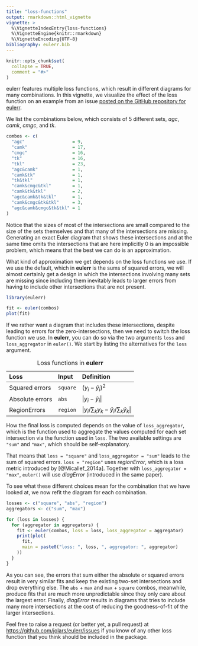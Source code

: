 ```yaml
---
title: "loss-functions"
output: rmarkdown::html_vignette
vignette: >
  %\VignetteIndexEntry{loss-functions}
  %\VignetteEngine{knitr::rmarkdown}
  %\VignetteEncoding{UTF-8}
bibliography: eulerr.bib
---
```


```r
knitr::opts_chunk$set(
  collapse = TRUE,
  comment = "#>"
)
```

eulerr features multiple loss functions, which result in different diagrams
for many combinations. In this vignette, we visualize the effect of the loss
function on an example from an issue [posted on the GitHub repository for
eulerr](https://github.com/jolars/eulerr/issues/93).

We list the combinations below, which consists of 5 different sets,
*agc*, *camk*, *cmgc*, and *tk*.

```r
combos <- c(
  "agc"                  = 9,
  "camk"                 = 17,
  "cmgc"                 = 16,
  "tk"                   = 16,
  "tkl"                  = 23,
  "agc&camk"             = 1,
  "camk&tk"              = 1,
  "tk&tkl"               = 1,
  "camk&cmgc&tkl"        = 1,
  "camk&tk&tkl"          = 2,
  "agc&camk&tk&tkl"      = 1,
  "camk&cmgc&tk&tkl"     = 3,
  "agc&camk&cmgc&tk&tkl" = 1
)
```

Notice that the sizes of most of the intersections are small compared to the
size of the sets themselves and that many of the
intersections are missing. Generating an exact Euler diagram that shows these
intersections and at the same time omits the intersections that are here
implicitly 0 is an impossible problem, which means that the best
we can do is an approximation.

What kind of approximation we get depends on the loss functions we use.
If we use the default, which in **eulerr** is the sums of squared errors, we
will almost certainly get a design in which the intersections involving many
sets are missing since including them inevitably leads to larger errors from
having to include other intersections that are not present.

```r
library(eulerr)

fit <- euler(combos)
plot(fit)
```

If we rather want a diagram that includes these intersections, despite 
leading to errors for the zero-intersections, then we need to switch the loss
function we use. In **eulerr**, you can do so via the two arguments
`loss` and `loss_aggregator` in `euler()`. We start by listing the alternatives for
the `loss` argument.

Table: Loss functions in **eulerr**

Loss                     Input          Definition
----------------------   ------------   --------------------------------------------------------
Squared errors           `square`       $(y_i - \hat y_i)^2$
Absolute errors          `abs`          $|y_i - \hat y_i|$
RegionErrors             `region`       $\big|y_i/\sum_k y_k - \hat y_i / \sum_k \hat y_k \big|$

How the final loss is computed depends on the value of `loss_aggregator`, which
is the function used to aggregate the values computed for each set intersection
via the function used in `loss`. The two available settings are `"sum"` and
`"max"`, which should be self-explanatory. 

That means that `loss = "square"` and `loss_aggregator = "sum"` leads to the
sum of squared errors. `loss = "region"` uses *regionError*, which is a 
loss metric introduced by [@Micallef_2014a]. Together with
`loss_aggregator = "max"`, `euler()` will use *diagError*
(introduced in the same paper).

To see what these different choices mean for the combination that we have
looked at, we now refit the diagram for each combination.

```r
losses <- c("square", "abs", "region")
aggregators <- c("sum", "max")

for (loss in losses) {
  for (aggregator in aggregators) {
    fit <- euler(combos, loss = loss, loss_aggregator = aggregator)
    print(plot(
      fit,
      main = paste0("loss: ", loss, ", aggregator: ", aggregator)
    ))
  }
}
```

As you can see, the errors that sum either the absolute or squared errors
result in very similar fits and keep the existing two-set intersections and
drop everything else. The `abs` + `max` and `max` + `square` combos, meanwhile,
produce fits that are much more unpredictable since they only care about the
largest error. Finally, *diagError* results in diagrams that tries to include
many more intersections at the cost of reducing the goodness-of-fit of the
larger intersections.

Feel free to raise a request (or better yet, a pull request) at
<https://github.com/jolars/eulerr/issues> if you know of any other loss
function that you think should be included in the package.
